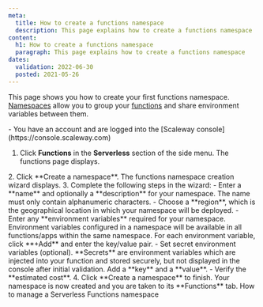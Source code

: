 ```yaml
---
meta:
  title: How to create a functions namespace
  description: This page explains how to create a functions namespace
content:
  h1: How to create a functions namespace
  paragraph: This page explains how to create a functions namespace
dates:
  validation: 2022-06-30
  posted: 2021-05-26
---
```


This page shows you how to create your first functions namespace. [Namespaces](/compute/functions/concepts/#namespace) allow you to group your [functions](/compute/functions/concepts/#function) and share environment variables between them.

<Message type="requirement">
  - You have an account and are logged into the [Scaleway console](https://console.scaleway.com)
</Message>


1. Click **Functions** in the **Serverless** section of the side menu. The functions page displays.
  <Lightbox src="scaleway-functions-creation.webp" alt="" />
2. Click **Create a namespace**. The functions namespace creation wizard displays.
3. Complete the following steps in the wizard: 
    - Enter a **name** and optionally a **description** for your namespace. The name must only contain alphanumeric characters.
    - Choose a **region**, which is the geographical location in which your namespace will be deployed.
    - Enter any **environment variables** required for your namespace. Environment variables configured in a namespace will be available in all functions/apps within the same namespace. For each environment variable, click **+Add** and enter the key/value pair.
    - Set secret environment variables (optional). **Secrets** are environment variables which are injected into your function and stored securely, but not displayed in the console after initial validation. Add a **key** and a **value**.
    - Verify the **estimated cost**.
4. Click **Create a namespace** to finish.
Your namespace is now created and you are taken to its **Functions** tab.


<Navigation title="See Also">
  <NextButton to="/compute/functions/how-to/manage-a-functions-namespace/">How to manage a Serverless Functions namespace</NextButton>
</Navigation>
